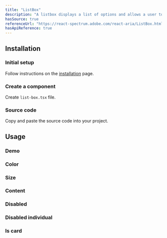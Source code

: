 ```yaml
---
title: "ListBox"
description: "A listbox displays a list of options and allows a user to select one or more of them."
hasSource: true
referenceUrl: "https://react-spectrum.adobe.com/react-aria/ListBox.html"
hasApiReference: true
---
```


## Installation

<Steps>

### Initial setup

Follow instructions on the [installation](/docs/overview/installation) page.

### Create a component

Create `list-box.tsx` file.

### Source code

Copy and paste the source code into your project.

</Steps>

## Usage

### Demo

<ComponentPreview slug="listBox/demo" />

### Color

<ComponentPreview slug="listBox/color" />

### Size

<ComponentPreview slug="listBox/size" />

### Content

<ComponentPreview slug="listBox/content" />

### Disabled

<ComponentPreview slug="listBox/disabled" />

### Disabled individual

<ComponentPreview slug="listBox/disabledIndividual" />

### Is card

<ComponentPreview slug="listBox/isCard" />
